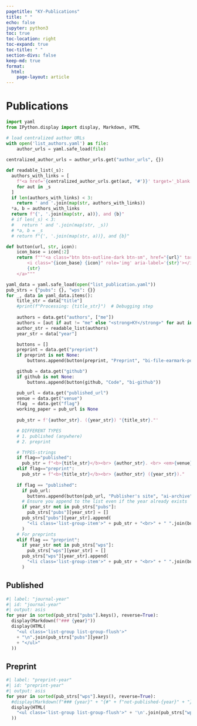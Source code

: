 ```yaml
---
pagetitle: "KY-Publications"
title: " "
echo: false
jupyter: python3
toc: true
toc-location: right
toc-expand: true
toc-title: " "
section-divs: false
keep-md: true
format:
  html:
    page-layout: article
---
```


<!-- # flags -->
<!-- - 'published' : Publication -->
<!-- - 'preprint'  : Preprint -->

<!-- :::{.column-page-left} -->
# Publications 

```python
import yaml
from IPython.display import display, Markdown, HTML

# load centralized author URLs
with open('list_authors.yaml') as file:
    author_urls = yaml.safe_load(file)
    
centralized_author_urls = author_urls.get("author_urls", {})

def readable_list(_s):
  authors_with_links = [
    f"<a href='{centralized_author_urls.get(aut, '#')}' target='_blank'>{aut}</a>" if aut in centralized_author_urls else aut 
    for aut in _s
  ]
  if len(authors_with_links) < 3:
    return ' and '.join(map(str, authors_with_links))
  *a, b = authors_with_links
  return f"{', '.join(map(str, a))}, and {b}"
  # if len(_s) < 3:
  #   return ' and '.join(map(str, _s))
  # *a, b = _s
  # return f"{', '.join(map(str, a))}, and {b}"

def button(url, str, icon):
    icon_base = icon[:2]
    return f"""<a class="btn btn-outline-dark btn-sm", href="{url}" target="_blank" rel="noopener noreferrer">
        <i class="{icon_base} {icon}" role='img' aria-label='{str}'></i>
        {str}
    </a>"""

yaml_data = yaml.safe_load(open("list_publication.yaml"))
pub_strs = {"pubs": {}, "wps": {}}
for _, data in yaml_data.items():
    title_str = data["title"]
    #print(f"Processing: {title_str}")  # Debugging step
    
    authors = data.get("authors", ["me"])
    authors = [aut if aut != "me" else "<strong>KY</strong>" for aut in authors]
    author_str = readable_list(authors)
    year_str = data["year"]

    buttons = []
    preprint = data.get("preprint")
    if preprint is not None:
        buttons.append(button(preprint, "Preprint", "bi-file-earmark-pdf"))

    github = data.get("github")
    if github is not None:
        buttons.append(button(github, "Code", "bi-github"))

    pub_url = data.get("published_url")
    venue = data.get("venue")
    flag  = data.get("flag")
    working_paper = pub_url is None
    
    pub_str = f'{author_str}. ({year_str}) "{title_str}."'

    # DIFFERENT TYPES
    # 1. published (anywhere)
    # 2. preprint  

    # TYPES-strings
    if flag=="published":
      pub_str = f"<b>{title_str}</b><br> {author_str}. <br> <em>{venue}</em>."
    elif flag=="preprint":
      pub_str = f"<b>{title_str}</b><br> {author_str} ({year_str})."
    
    if flag == "published":
      if pub_url:
        buttons.append(button(pub_url, "Publisher's site", "ai-archive"))
      # Ensure you append to the list even if the year already exists
      if year_str not in pub_strs["pubs"]:
        pub_strs["pubs"][year_str] = []
      pub_strs["pubs"][year_str].append(
        "<li class='list-group-item'>" + pub_str + "<br>" + " ".join(buttons) + "</li>"
      )
    # For preprints
    elif flag == "preprint":
      if year_str not in pub_strs["wps"]:
        pub_strs["wps"][year_str] = []
      pub_strs["wps"][year_str].append(
        "<li class='list-group-item'>" + pub_str + "<br>" + " ".join(buttons) + "</li>"
      )
```

<!--
## Published 
-->

## Published

```python
#| label: "journal-year"
#| id: "journal-year"
#| output: asis
for year in sorted(pub_strs["pubs"].keys(), reverse=True):
  display(Markdown(f"### {year}"))
  display(HTML(
    "<ul class='list-group list-group-flush'>"
    + "\n".join(pub_strs["pubs"][year])
    + "</ul>"
  ))
```

## Preprint

```python
#| label: "preprint-year"
#| id: "preprint-year"
#| output: asis
for year in sorted(pub_strs["wps"].keys(), reverse=True):
  #display(Markdown(f"### {year}" + "{#" + f"not-published-{year}" + "}"))
  display(HTML(
    "<ul class='list-group list-group-flush'>" + '\n'.join(pub_strs["wps"][year]) + "</ul>"
  ))
```





<!-- ::: -->